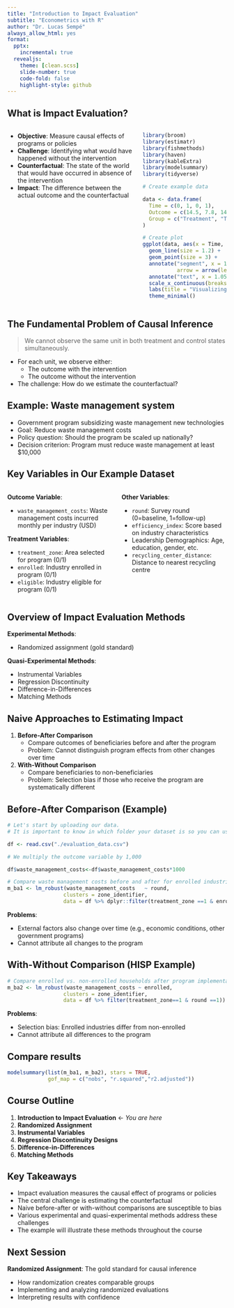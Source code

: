 ```yaml
---
title: "Introduction to Impact Evaluation"
subtitle: "Econometrics with R"
author: "Dr. Lucas Sempé"
always_allow_html: yes
format: 
  pptx:
    incremental: true  
  revealjs:
    theme: [clean.scss]
    slide-number: true
    code-fold: false
    highlight-style: github
---
```


## What is Impact Evaluation?

:::: {.columns}

::: {.column width="60%"}
- **Objective**: Measure causal effects of programs or policies
- **Challenge**: Identifying what would have happened without the intervention
- **Counterfactual**: The state of the world that would have occurred in absence of the intervention
- **Impact**: The difference between the actual outcome and the counterfactual
:::

::: {.column width="40%"}
```r
library(broom)
library(estimatr)
library(fishmethods)
library(haven)
library(kableExtra)
library(modelsummary)
library(tidyverse)

# Create example data

data <- data.frame(
  Time = c(0, 1, 0, 1),
  Outcome = c(14.5, 7.8, 14.5, 18),
  Group = c("Treatment", "Treatment", "Counterfactual", "Counterfactual")
)

# Create plot
ggplot(data, aes(x = Time, y = Outcome, color = Group, group = Group)) +
  geom_line(size = 1.2) +
  geom_point(size = 3) +
  annotate("segment", x = 1, xend = 1, y = 7.8, yend = 18, 
           arrow = arrow(length = unit(0.3, "cm")), linetype = "dashed") +
  annotate("text", x = 1.05, y = 13, label = "Impact", hjust = 0) +
  scale_x_continuous(breaks = c(0, 1), labels = c("Before", "After")) +
  labs(title = "Visualizing Impact", y = "Outcome", x = "") +
  theme_minimal()
```
:::

::::

## The Fundamental Problem of Causal Inference

> We cannot observe the same unit in both treatment and control states simultaneously.

- For each unit, we observe either:
  - The outcome with the intervention
  - The outcome without the intervention
- The challenge: How do we estimate the counterfactual?

## Example: Waste management system

- Government program subsidizing waste management new technologies 
- Goal: Reduce waste management costs
- Policy question: Should the program be scaled up nationally?
- Decision criterion: Program must reduce waste management at least $10,000

## Key Variables in Our Example Dataset

:::: {.columns}

::: {.column width="50%"}
**Outcome Variable**:

- `waste_management_costs`: Waste management costs incurred monthly per industry (USD)

**Treatment Variables**:

- `treatment_zone`: Area selected for program (0/1)
- `enrolled`: Industry enrolled in program (0/1)
- `eligible`: Industry eligible for program (0/1)
:::

::: {.column width="50%"}
**Other Variables**:

- `round`: Survey round (0=baseline, 1=follow-up)
- `efficiency_index`: Score based on industry characteristics
- Leadership Demographics: Age, education, gender, etc.
- `recycling_center_distance`: Distance to nearest recycling centre
:::

::::

## Overview of Impact Evaluation Methods

**Experimental Methods**:

- Randomized assignment (gold standard)

**Quasi-Experimental Methods**:

- Instrumental Variables
- Regression Discontinuity
- Difference-in-Differences
- Matching Methods

## Naive Approaches to Estimating Impact

1. **Before-After Comparison**
   - Compare outcomes of beneficiaries before and after the program
   - Problem: Cannot distinguish program effects from other changes over time

2. **With-Without Comparison**
   - Compare beneficiaries to non-beneficiaries
   - Problem: Selection bias if those who receive the program are systematically different

## Before-After Comparison (Example)

```r
# Let's start by uploading our data.
# It is important to know in which folder your dataset is so you can use the right path.

df <- read.csv("./evaluation_data.csv")

# We multiply the outcome variable by 1,000

df$waste_management_costs<-df$waste_management_costs*1000

```

```r
# Compare waste management costs before and after for enrolled industries
m_ba1 <- lm_robust(waste_management_costs   ~ round, 
                  clusters = zone_identifier,
                  data = df %>% dplyr::filter(treatment_zone ==1 & enrolled ==1))

```

**Problems**: 

- External factors also change over time (e.g., economic conditions, other government programs)
- Cannot attribute all changes to the program

## With-Without Comparison (HISP Example)

```r
# Compare enrolled vs. non-enrolled households after program implementation
m_ba2 <- lm_robust(waste_management_costs ~ enrolled, 
                  clusters = zone_identifier,
                  data = df %>% filter(treatment_zone==1 & round ==1))

```

**Problems**:

- Selection bias: Enrolled industries differ from non-enrolled
- Cannot attribute all differences to the program

## Compare results

```r

modelsummary(list(m_ba1, m_ba2), stars = TRUE,
             gof_map = c("nobs", "r.squared","r2.adjusted"))


```      

## Course Outline

1. **Introduction to Impact Evaluation** ← *You are here*
2. **Randomized Assignment**
3. **Instrumental Variables**
4. **Regression Discontinuity Designs**
5. **Difference-in-Differences** 
6. **Matching Methods**

## Key Takeaways

- Impact evaluation measures the causal effect of programs or policies
- The central challenge is estimating the counterfactual
- Naive before-after or with-without comparisons are susceptible to bias
- Various experimental and quasi-experimental methods address these challenges
- The example will illustrate these methods throughout the course

## Next Session

**Randomized Assignment**: The gold standard for causal inference

- How randomization creates comparable groups
- Implementing and analyzing randomized evaluations
- Interpreting results with confidence